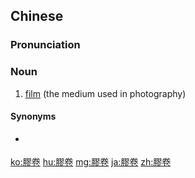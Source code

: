 {{also|胶卷|膠捲}}
==Chinese==
{{zh-forms|s=胶卷|t2=膠捲}}

===Pronunciation===
{{zh-pron
|m=jiāojuǎn
|c=gaau1 gyun2
|cat=n
}}

===Noun===
{{zh-noun}}

# [[film]] (the medium used in photography)

====Synonyms====
* {{qualifier|chiefly Cantonese}} {{zh-l|菲林}}

{{zh-cat|Photography}}

[[ko:膠卷]]
[[hu:膠卷]]
[[mg:膠卷]]
[[ja:膠卷]]
[[zh:膠卷]]